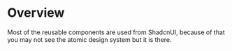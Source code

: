 # Overview 

Most of the reusable components are used from ShadcnUI, because of that you may not see the atomic design system but it is there.